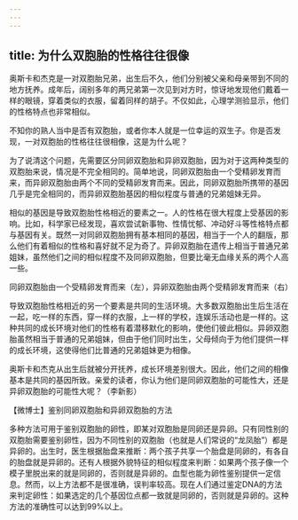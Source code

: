 ```yaml
---
---
---
```

title: 为什么双胞胎的性格往往很像
---




奥斯卡和杰克是一对双胞胎兄弟，出生后不久，他们分别被父亲和母亲带到不同的地方抚养。成年后，阔别多年的两兄弟第一次见到对方时，惊讶地发现他们戴着一样的眼镜，穿着类似的衣服，留着同样的胡子。不仅如此，心理学测验显示，他们的性格特点也非常相似。

不知你的熟人当中是否有双胞胎，或者你本人就是一位幸运的双生子。你是否发现，一对双胞胎的性格往往很相像，这是为什么呢？



为了说清这个问题，先需要区分同卵双胞胎和异卵双胞胎，因为对于这两种类型的双胞胎来说，情况是不完全相同的。简单地说，同卵双胞胎由一个受精卵发育而来，而异卵双胞胎由两个不同的受精卵发育而来。因此，同卵双胞胎所携带的基因几乎是完全相同的，而异卵双胞胎基因的相似程度与普通的兄弟姐妹无异。

相似的基因是导致双胞胎性格相近的要素之一。人的性格在很大程度上受基因的影响。比如，科学家已经发现，喜欢尝试新事物、性情忧郁、冲动好斗等性格特点都与基因有关。既然一对同卵双胞胎拥有基本相同的基因，相当于一个人的翻版，那么他们有着相似的性格和喜好就不足为奇了。异卵双胞胎在遗传上相当于普通兄弟姐妹，虽然他们之间的相似程度不及同卵双胞胎，但要比毫无血缘关系的两个人高一些。

同卵双胞胎由一个受精卵发育而来（左），异卵双胞胎由两个受精卵发育而来（右）



导致双胞胎性格相近的另一个要素是共同的生活环境。大多数双胞胎出生后生活在一起，吃一样的东西，穿一样的衣服，上一样的学校，连娱乐活动也是一样的。这种共同的成长环境对他们的性格有着潜移默化的影响，使他们彼此相似。异卵双胞胎虽然相当于普通的兄弟姐妹，但由于他们同时出生，父母倾向于为他们提供一样的成长环境，这使得他们比普通的兄弟姐妹更为相像。

奥斯卡和杰克从出生后就被分开抚养，成长环境差别很大。因此，他们之间的相像基本是共同的基因所致。亲爱的读者，你认为他们是同卵双胞胎的可能性大，还是异卵双胞胎的可能性大呢？（李新影）





【微博士】鉴别同卵双胞胎和异卵双胞胎的方法

多种方法可用于鉴别双胞胎的卵性，即某对双胞胎是同卵还是异卵。只有同性别的双胞胎需要鉴别卵性，因为不同性别的双胞胎（也就是人们常说的“龙凤胎”）都是异卵的。出生时，医生根据胎盘来推断：两个孩子共享一个胎盘是同卵的，有各自的胎盘就是异卵的。还有人根据外貌特征的相似程度来判断：如果两个孩子像一个模子里脱出来的就是同卵的，否则就是异卵的。血型也能为卵性鉴别提供一定信息。然而，以上方法都不是很准确，误判率较高。现在人们通过鉴定DNA的方法来判定卵性：如果选定的几个基因位点都一致就是同卵的，否则就是异卵的。这种方法的准确性可以达到99%以上。